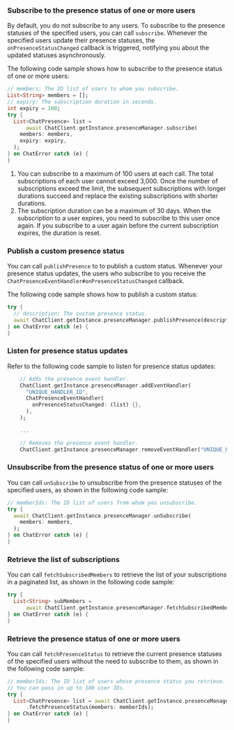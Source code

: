 <PlatformWrapper platform="flutter">

### Subscribe to the presence status of one or more users

By default, you do not subscribe to any users. To subscribe to the presence statuses of the specified users, you can call `subscribe`. Whenever the specified users update their presence statuses, the `onPresenceStatusChanged` callback is triggered, notifying you about the updated statuses asynchronously.

The following code sample shows how to subscribe to the presence status of one or more users:

```dart
// members: The ID list of users to whom you subscribe.
List<String> members = [];
// expiry: The subscription duration in seconds.
int expiry = 100;
try {
  List<ChatPresence> list =
      await ChatClient.getInstance.presenceManager.subscribe(
    members: members,
    expiry: expiry,
  );
} on ChatError catch (e) {
}
```

<div class="alert info"><ol><li>You can subscribe to a maximum of 100 users at each call. The total subscriptions of each user cannot exceed 3,000. Once the number of subscriptions exceed the limit, the subsequent subscriptions with longer durations succeed and replace the existing subscriptions with shorter durations.</li><li>The subscription duration can be a maximum of 30 days. When the subscription to a user expires, you need to subscribe to this user once again. If you subscribe to a user again before the current subscription expires, the duration is reset.</li></ol></div>


### Publish a custom presence status

You can call `publishPresence` to to publish a custom status. Whenever your presence status updates, the users who subscribe to you receive the `ChatPresenceEventHandler#onPresenceStatusChanged` callback.

The following code sample shows how to publish a custom status:

```dart
try {
  // description: The custom presence status.
  await ChatClient.getInstance.presenceManager.publishPresence(description);
} on ChatError catch (e) {
}
```


### Listen for presence status updates

Refer to the following code sample to listen for presence status updates:

```dart
    // Adds the presence event handler.
    ChatClient.getInstance.presenceManager.addEventHandler(
      "UNIQUE_HANDLER_ID",
      ChatPresenceEventHandler(
        onPresenceStatusChanged: (list) {},
      ),
    );

    ...

    // Removes the presence event handler.
    ChatClient.getInstance.presenceManager.removeEventHandler("UNIQUE_HANDLER_ID");
```

### Unsubscribe from the presence status of one or more users

You can call `unSubscribe` to unsubscribe from the presence statuses of the specified users, as shown in the following code sample:

```dart
// memberIds: The ID list of users from whom you unsubscribe.
try {
  await ChatClient.getInstance.presenceManager.unSubscribe(
    members: members,
  );
} on ChatError catch (e) {
}
```

### Retrieve the list of subscriptions


You can call `fetchSubscribedMembers` to retrieve the list of your subscriptions in a paginated list, as shown in the following code sample:

```dart
try {
  List<String> subMembers =
      await ChatClient.getInstance.presenceManager.fetchSubscribedMembers();
} on ChatError catch (e) {
}
```

### Retrieve the presence status of one or more users

You can call `fetchPresenceStatus` to retrieve the current presence statuses of the specified users without the need to subscribe to them, as shown in the following code sample:

```dart
// memberIds: The ID list of users whose presence status you retrieve.
// You can pass in up to 100 user IDs.
try {
  List<ChatPresence> list = await ChatClient.getInstance.presenceManager
      .fetchPresenceStatus(members: memberIds);
} on ChatError catch (e) {
}
```

</PlatformWrapper>